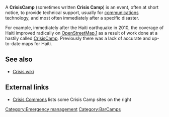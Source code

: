 A '''CrisisCamp''' (sometimes written '''Crisis Camp''') is an event, often at short notice, to provide technical support, usually for [[communications]] technology, and most often immediately after a specific disaster.

For example, immediately after the Haiti earthquake in 2010, the coverage of Haiti improved radically on [[OpenStreetMap]],[http://www.openstreetmap.org] as a result of work done at a hastily called [[CrisisCamp]]. Previously there was a lack of accurate and up-to-date maps for Haiti.

== See also ==

* [[Crisis wiki]]

== External links ==

* [http://crisiscommons.org/ Crisis Commons] lists some Crisis Camp sites on the right

{{stub}}


[[Category:Emergency management]]
[[Category:BarCamps]]